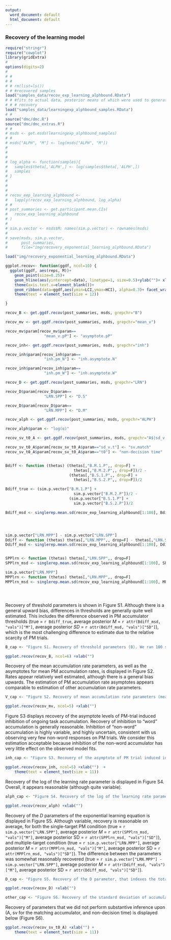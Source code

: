 ```yaml
---
output:
  word_document: default
  html_document: default
---
```


### Recovery of the learning model

```r
require("stringr")
require("cowplot")
library(gridExtra)
# 
options(digits=2)
# 
# # 
# # 
# # rm(list=ls())
# # #recovered samples
load("samples_data/recov_exp_learning_alphbound.RData")
# # #fits to actual data, posterior means of which were used to generate
# # # recovery
load("samples_data/learningexp_alphbound_samples.RData")
# #
source("dmc/dmc.R")
source("dmc/dmc_extras.R")
# #
# msds <- get.msds(learningexp_alphbound_samples)
# #
# msds["ALPH", "M"] <- log(msds["ALPH", "M"])
# 
# 
# 
# log_alpha <- function(samples){
#   samples$theta[,'ALPH',] <- log(samples$theta[,'ALPH',])
#   samples
# }
# 
# 
# 
# recov_exp_learning_alphbound <-
#   lapply(recov_exp_learning_alphbound, log_alpha)
# #
# post_summaries <- get.participant.mean.CIs(
#   recov_exp_learning_alphbound
# )
# 
# sim.p.vector <- msds$M; names(sim.p.vector) <- rownames(msds)
# 
# save(msds, sim.p.vector,
#      post_summaries,
#      file="img/recovery_exponential_learning_alphbound.RData")

load("img/recovery_exponential_learning_alphbound.RData")

ggplot.recov<- function(ggdf, ncol=10) {
  ggplot(ggdf, aes(reps, M))+
    geom_point(size=0.25)+
    geom_hline(aes(yintercept=data), linetype=1, size=0.5)+ylab("")+ xlab("")+
    theme(axis.text.x=element_blank())+
    geom_ribbon(data=ggdf,aes(ymin=LCI,ymax=HCI), alpha=0.3)+ facet_wrap(~param, ncol=ncol)+
    theme(text = element_text(size = 12))

}

recov_B <- get.ggdf.recov(post_summaries, msds, grepchr="B")

recov_mv <- get.ggdf.recov(post_summaries, msds, grepchr="mean_v")

recov_mv$param[recov_mv$param==
                 "mean_v.pP"] <- "asymptote.pP"

recov_inh<- get.ggdf.recov(post_summaries, msds, grepchr="inh")

recov_inh$param[recov_inh$param==
                 "inh.pm_N"] <- "inh.asymptote.N"

recov_inh$param[recov_inh$param==
                 "inh.pm_W"] <- "inh.asymptote.W"

recov_D <- get.ggdf.recov(post_summaries, msds, grepchr="LRN")

recov_D$param[recov_D$param==
                 "LRN.SPP"] <- "D.S"

recov_D$param[recov_D$param==
                 "LRN.MPP"] <- "D.M"

recov_alph <- get.ggdf.recov(post_summaries, msds, grepchr="ALPH")

recov_alph$param <- "log(α)"

recov_sv_t0_A <- get.ggdf.recov(post_summaries, msds, grepchr="A$|sd_v|t0")

recov_sv_t0_A$param[recov_sv_t0_A$param=="sd_v.t"] <- "sv.match"
recov_sv_t0_A$param[recov_sv_t0_A$param=="t0"] <- "non-decision time"


Bdiff <- function (thetas) (thetas[,"B.M.1.P",, drop=F] + 
                              thetas[,"B.M.2.P",, drop=F])/2 -
                            (thetas[,"B.S.1.P",, drop=F] + 
                              thetas[,"B.S.2.P",, drop=F])/2

Bdiff_true <- (sim.p.vector["B.M.1.P"] + 
                              sim.p.vector["B.M.2.P"])/2 -
                            (sim.p.vector["B.S.1.P"] + 
                              sim.p.vector["B.S.2.P"])/2

Bdiff_msd <- singlerep.mean.sd(recov_exp_learning_alphbound[1:100], Bdiff)




sim.p.vector["LRN.MPP"] - sim.p.vector["LRN.SPP"]
Ddiff <- function (thetas) thetas[,"LRN.MPP",, drop=F] - thetas[,"LRN.SPP",, drop=F]
Ddiff_msd <- singlerep.mean.sd(recov_exp_learning_alphbound[1:100], Ddiff)


SPPlrn <- function (thetas) thetas[,"LRN.SPP",, drop=F]
SPPlrn_msd <- singlerep.mean.sd(recov_exp_learning_alphbound[1:100], SPPlrn)

sim.p.vector["LRN.MPP"]
MPPlrn <- function (thetas) thetas[,"LRN.MPP",, drop=F]
MPPlrn_msd <- singlerep.mean.sd(recov_exp_learning_alphbound[1:100], MPPlrn)





```

Recovery of threshold parameters is shown in Figure S1. Although there 
is a general upward bias, differences in thresholds are generally quite well estimated. This includes the difference observed in PM accumulator thresholds (true = `r Bdiff_true`,
average posterior *M* = `r attr(Bdiff_msd, "vals")["M"]`, average posterior *SD* = 
`r attr(Bdiff_msd, "vals")["SD"]`), which is the most challenging difference to estimate due to the relative scarcity of PM trials.

```r
B_cap <- "Figure S1. Recovery of threshold parameters (B). We ran 100 simulated participants, which are represented on the x axis. We plot estimated posterior means (solid circles), and credible intervals (grey smear), for each of the 100 simulated participants. The solid line indicates the true value simulated from. M and S indicate the multiple-target condition and single-target condition, respectively. 1 and 2 indicate sessions one and two of the experiment. W, N, and P correspond to the word, non-word, and prospective memory accumulators."

```


```r
ggplot.recov(recov_B, ncol=6) +xlab("") 
```

Recovery of the mean accumulation rate parameters, as well as the asymptotes for mean PM accumulation rates, is displayed in Figure S2. Rates appear relatively well estimated, although there is a general bias upwards. The estimation of PM accumulation rate asymptotes appears comparable to estimation of other accumulation rate parameters.

```r
V_cap <- "Figure S2. Recovery of mean accumulation rate parameters (mean_v). We ran 100 simulated participants, which are represented on the x axis. We plot estimated posterior means (solid circles), and credible intervals (grey smear), for each of the 100 simulated participants. The solid line indicates the true value simulated from. M and S indicate the multiple-target condition and single-target condition, respectively. The lower case letters w, n and p indicate word, non-word, and PM target stimulus, respectively. W, N, and P correspond to the word, non-word, and prospective memory accumulators. For the PM accumulator, the asymptote parameter corresponding to the maximum possible PM accumulation rate is shown. We estimated a common rate for PM false alarms (mean_v.fa)."

```


```r
ggplot.recov(recov_mv, ncol=5) +xlab("") 
```

Figure S3 displays recovery of the asymptote levels of PM-trial induced inhibition of ongoing task accumulation. Recovery of inhibition to “word” accumulation is generally reasonable. Inhibition of “non-word” accumulation is highly variable, and highly uncertain, consistent with us observing very few non-word responses on PM trials. We consider this estimation acceptable because inhibition of the non-word accumulator has very little effect on the observed model fits. 

```r
inh_cap <- "Figure S3. Recovery of the asymptote of PM trial induced inhibition of ongoing task accumulation rates (inh.asymptote). We ran 100 simulated participants, which are represented on the x axis. We plot estimated posterior means (solid circles), and credible intervals (grey smear), for each of the 100 simulated participants. W and N correspond to the word and non-word accumulators, respectively."

```

```r
ggplot.recov(recov_inh, ncol=5) +xlab("")  +
    theme(text = element_text(size = 11))
```


Recovery of the log of the learning rate parameter is displayed in Figure S4. Overall, 
it appears reasonable (although quite variable).

```r
alph_cap <- "Figure S4. Recovery of the log of the learning rate parameter (α). We ran 100 simulated participants, which are represented on the x axis. We plot estimated posterior means (solid circles), and credible intervals (grey smear), for each of the 100 simulated participants."

```

```r
ggplot.recov(recov_alph) +xlab("") 
```


 Recovery of the *D* parameters of the exponential learning equation is displayed in
Figure S5. Although variable, recovery is reasonable on average, for both the single-target
PM condition (true = `r sim.p.vector["LRN.SPP"]`,
average posterior *M* = `r attr(SPPlrn_msd, "vals")["M"]`, average posterior SD = 
`r attr(SPPlrn_msd, "vals")["SD"]`), and multiple-target condition
(true = `r sim.p.vector["LRN.MPP"]`,
average posterior *M* = `r attr(MPPlrn_msd, "vals")["M"]`, average posterior SD = 
`r attr(MPPlrn_msd, "vals")["SD"]`). The difference between the 
parameters was somewhat reasonably recovered (true = `r sim.p.vector["LRN.MPP"] - sim.p.vector["LRN.SPP"]`,
average posterior *M* = `r attr(Ddiff_msd, "vals")["M"]`, average posterior SD = 
`r attr(Ddiff_msd, "vals")["SD"]`). 



```r
D_cap <- "Figure S5. Recovery of the D parameter, that indexes the total amount that is possible to be learned from experiment start to asymptote. We ran 100 simulated participants, which are represented on the x axis. We plot estimated posterior means (solid circles), and credible intervals (grey smear), for each of the 100 simulated participants. M and S indicate the multiple-target condition and single-target condition, respectively."

```

```r
ggplot.recov(recov_D) +xlab("") 
```



```r
other_cap <- "Figure S6. Recovery of the standard deviation of accumulation rates for 'matching' responses (sv.match), the level of start point noise (A), and non-decision time. We ran 100 simulated participants, which are represented on the x axis. We plot estimated posterior means (solid circles), and credible intervals (grey smear), for each of the 100 simulated participants."

```

Recovery of parameters that we did not perform substantive inference upon (A, sv for the matching accumulator, and non-decision time) is displayed below (Figure S6).

```r
ggplot.recov(recov_sv_t0_A) +xlab("") +
    theme(text = element_text(size = 11))
```

